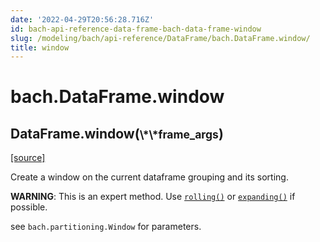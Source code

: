 ```yaml
---
date: '2022-04-29T20:56:28.716Z'
id: bach-api-reference-data-frame-bach-data-frame-window
slug: /modeling/bach/api-reference/DataFrame/bach.DataFrame.window/
title: window
---
```


# bach.DataFrame.window

<div class="method">

<h2 class="signature-class"><span class="additional-name">DataFrame.</span><span class="name">window(</span><small class="parameter-list"><span class="parameter" id="**">\*\*frame_args</span></small>)</h2>


&#8203;<span class="view-source">[[source]](https://github.com/objectiv/objectiv-analytics/blob/main/bach/bach/dataframe.py)</span>

<div class="content">

Create a window on the current dataframe grouping and its sorting.

**WARNING**: This is an expert method. Use [`rolling()`](/docs/modeling/bach/api-reference/DataFrame/bach.DataFrame.rolling/#bach.DataFrame.rolling) or [`expanding()`](/docs/modeling/bach/api-reference/DataFrame/bach.DataFrame.expanding/#bach.DataFrame.expanding) if possible.

see `bach.partitioning.Window` for parameters.


</div>

</div>
